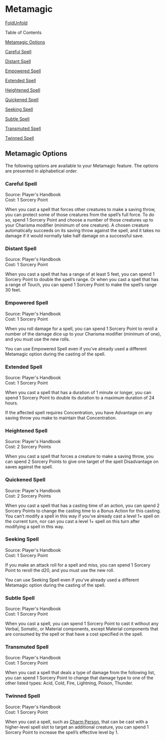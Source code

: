 # Metamagic

[Fold](javascript:;)[Unfold](javascript:;)

Table of Contents

[Metamagic Options](#toc0)

[Careful Spell](#toc1)

[Distant Spell](#toc2)

[Empowered Spell](#toc3)

[Extended Spell](#toc4)

[Heightened Spell](#toc5)

[Quickened Spell](#toc6)

[Seeking Spell](#toc7)

[Subtle Spell](#toc8)

[Transmuted Spell](#toc9)

[Twinned Spell](#toc10)

Metamagic Options
-----------------

The following options are available to your Metamagic feature. The options are presented in alphabetical order.

### Careful Spell

Source: Player's Handbook  
Cost: 1 Sorcery Point

When you cast a spell that forces other creatures to make a saving throw, you can protect some of those creatures from the spell’s full force. To do so, spend 1 Sorcery Point and choose a number of those creatures up to your Charisma modifier (minimum of one creature). A chosen creature automatically succeeds on its saving throw against the spell, and it takes no damage if it would normally take half damage on a successful save.

### Distant Spell

Source: Player's Handbook  
Cost: 1 Sorcery Point

When you cast a spell that has a range of at least 5 feet, you can spend 1 Sorcery Point to double the spell’s range. Or when you cast a spell that has a range of Touch, you can spend 1 Sorcery Point to make the spell’s range 30 feet.

### Empowered Spell

Source: Player's Handbook  
Cost: 1 Sorcery Point

When you roll damage for a spell, you can spend 1 Sorcery Point to reroll a number of the damage dice up to your Charisma modifier (minimum of one), and you must use the new rolls.

You can use Empowered Spell even if you’ve already used a different Metamagic option during the casting of the spell.

### Extended Spell

Source: Player's Handbook  
Cost: 1 Sorcery Point

When you cast a spell that has a duration of 1 minute or longer, you can spend 1 Sorcery Point to double its duration to a maximum duration of 24 hours.

If the affected spell requires Concentration, you have Advantage on any saving throw you make to maintain that Concentration.

### Heightened Spell

Source: Player's Handbook  
Cost: 2 Sorcery Points

When you cast a spell that forces a creature to make a saving throw, you can spend 2 Sorcery Points to give one target of the spell Disadvantage on saves against the spell.

### Quickened Spell

Source: Player's Handbook  
Cost: 2 Sorcery Points

When you cast a spell that has a casting time of an action, you can spend 2 Sorcery Points to change the casting time to a Bonus Action for this casting. You can’t modify a spell in this way if you’ve already cast a level 1+ spell on the current turn, nor can you cast a level 1+ spell on this turn after modifying a spell in this way.

### Seeking Spell

Source: Player's Handbook  
Cost: 1 Sorcery Point

If you make an attack roll for a spell and miss, you can spend 1 Sorcery Point to reroll the d20, and you must use the new roll.

You can use Seeking Spell even if you’ve already used a different Metamagic option during the casting of the spell.

### Subtle Spell

Source: Player's Handbook  
Cost: 1 Sorcery Point

When you cast a spell, you can spend 1 Sorcery Point to cast it without any Verbal, Somatic, or Material components, except Material components that are consumed by the spell or that have a cost specified in the spell.

### Transmuted Spell

Source: Player's Handbook  
Cost: 1 Sorcery Point

When you cast a spell that deals a type of damage from the following list, you can spend 1 Sorcery Point to change that damage type to one of the other listed types: Acid, Cold, Fire, Lightning, Poison, Thunder.

### Twinned Spell

Source: Player's Handbook  
Cost: 1 Sorcery Point

When you cast a spell, such as [Charm Person](http://dnd2024.wikidot.com/spell:charm-person), that can be cast with a higher-level spell slot to target an additional creature, you can spend 1 Sorcery Point to increase the spell’s effective level by 1.